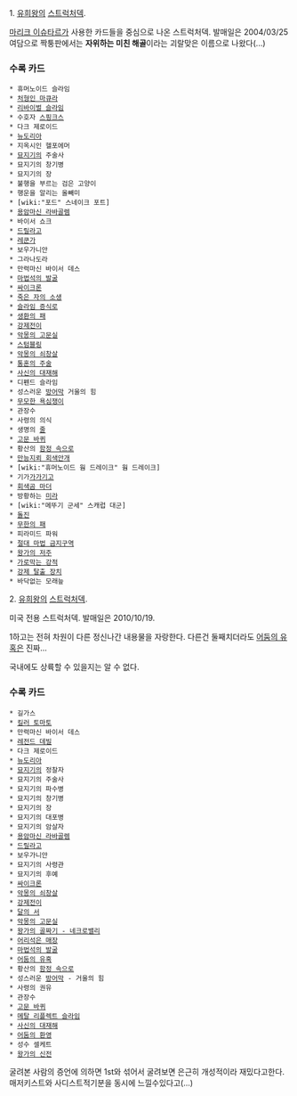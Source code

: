 1. [[유희왕]]의 [[스트럭처덱]].

[[마리크 이슈타르]]가 사용한 카드들을 중심으로 나온 스트럭처덱. 발매일은 2004/03/25 
여담으로 짝퉁판에서는 '''자위하는 미친 해골'''이라는 괴랄맞은 이름으로 나왔다(...)

=== 수록 카드 ===
 * 휴머노이드 슬라임 
 * [[처형인 마큐라]]
 * [[리바이벌 슬라임]]
 * 수호자 [[스핑크스]]
 * 다크 제로이드
 * [[뉴도리아]]
 * 지옥시인 헬포에머
 * [[묘지기]]의 주술사
 * 묘지기의 창기병
 * 묘지기의 장 
 * 불행을 부르는 검은 고양이
 * 행운을 알리는 올빼미
 * [wiki:"포드" 스네이크 포트]
 * [[용암마신 라바골렘]]
 * 바이서 쇼크
 * [[드릴라고]]
 * [[레쿤가]]
 * 보우가니안
 * 그라나도라
 * 만력마신 바이서 데스 
 * [[마법석의 발굴]]
 * [[싸이크론]]
 * [[죽은 자의 소생]]
 * [[슬라임 증식로]]
 * [[생환의 패]]
 * [[강제전이]]
 * [[악몽의 고문실]]
 * [[스텀블링]]
 * [[악몽의 쇠창살]]
 * [[통혼의 주술]]
 * [[사신의 대재해]]
 * 디펜드 슬라임
 * 성스러운 [[방어막]] 거울의 힘 
 * [[무모한 욕심쟁이]]
 * 관장수
 * 사령의 의식
 * 생명의 [[줄]]
 * [[고문 바퀴]] 
 * 황산의 [[함정 속으로]]
 * [[만능지뢰 회색안개]]
 * [wiki:"휴머노이드 웜 드레이크" 웜 드레이크]
 * 기가[[가가기고]]
 * [[회색곰 마더]]
 * 방황하는 [[미라]]
 * [wiki:"메뚜기 군세" 스캐럽 대군]
 * [[돌진]]
 * [[무한의 패]]
 * 피라미드 파워
 * [[절대 마법 금지구역]]
 * [[왕가의 저주]]
 * [[가로막는 강적]]
 * [[강제 탈출 장치]]
 * 바닥없는 모래늪

2. [[유희왕]]의 [[스트럭처덱]].

미국 전용 스트럭처덱. 발매일은 2010/10/19.

1하고는 전혀 차원이 다른 정신나간 내용물을 자랑한다. 다른건 둘째치더라도 [[어둠의 유혹]]은 진짜...

국내에도 상륙할 수 있을지는 알 수 없다. 

=== 수록 카드 ===
 * 길가스
 * [[킬러 토마토]]
 * 만력마신 바이서 데스
 * [[레전드 데빌]]
 * 다크 제로이드
 * [[뉴도리아]]
 * [[묘지기]]의 정찰자
 * 묘지기의 주술사
 * 묘지기의 파수병
 * 묘지기의 창기병
 * 묘지기의 장
 * 묘지기의 대포병
 * 묘지기의 암살자
 * [[용암마신 라바골렘]] 
 * [[드릴라고]]
 * 보우가니안
 * 묘지기의 사령관
 * 묘지기의 후예
 * [[싸이크론]]
 * [[악몽의 쇠창살]]
 * [[강제전이]]
 * [[달의 서]]
 * [[악몽의 고문실]]
 * [[왕가의 골짜기 - 네크로밸리]]
 * [[어리석은 매장]]
 * [[마법석의 발굴]]
 * [[어둠의 유혹]]
 * 황산의 [[함정 속으로]]
 * 성스러운 [[방어막]] - 거울의 힘
 * 사령의 권유
 * 관장수
 * [[고문 바퀴]]
 * [[메탈 리플렉트 슬라임]]
 * [[사신의 대재해]]
 * [[어둠의 환영]]
 * 성수 셀케트
 * [[왕가의 신전]]

굴려본 사람의 증언에 의하면 1st와 섞어서 굴려보면 은근히 개성적이라 재밌다고한다.
매저키스트와 사디스트적기분을 동시에 느낄수있다고(...)
